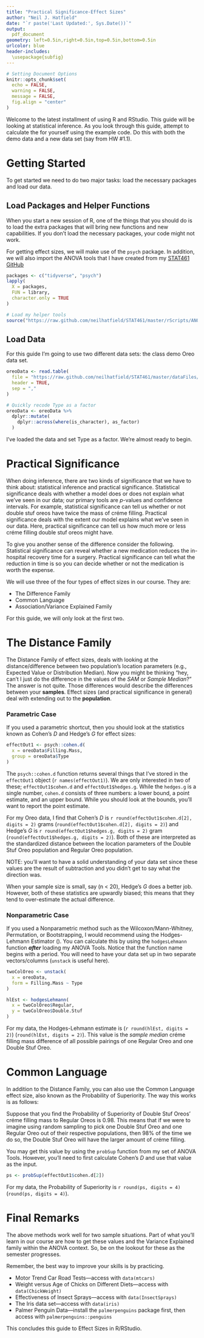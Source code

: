 ```yaml
---
title: "Practical Significance-Effect Sizes"
author: "Neil J. Hatfield"
date: "`r paste('Last Updated:', Sys.Date())`"
output: 
  pdf_document
geometry: left=0.5in,right=0.5in,top=0.5in,bottom=0.5in
urlcolor: blue
header-includes: 
  \usepackage{subfig}
---
```


```r
# Setting Document Options
knitr::opts_chunk$set(
  echo = FALSE,
  warning = FALSE,
  message = FALSE,
  fig.align = "center"
)

```

Welcome to the latest installment of using R and RStudio. This guide will be looking at statistical inference. As you look through this guide, attempt to calculate the for yourself using the example code. Do this with both the demo data and a new data set (say from HW \#1.1).

# Getting Started

To get started we need to do two major tasks: load the necessary packages and load our data.

## Load Packages and Helper Functions

When you start a new session of R, one of the things that you should do is to load the extra packages that will bring new functions and new capabilities. If you don't load the necessary packages, your code might not work.

For getting effect sizes, we will make use of the `psych` package. In addition, we will also import the ANOVA tools that I have created from my [STAT461 GitHub](https://github.com/neilhatfield/STAT461)

```r
packages <- c("tidyverse", "psych")
lapply(
  X = packages,
  FUN = library,
  character.only = TRUE
)

# Load my helper tools
source("https://raw.github.com/neilhatfield/STAT461/master/rScripts/ANOVATools.R")


```

## Load Data

For this guide I'm going to use two different data sets: the class demo Oreo data set.

```r
oreoData <- read.table(
  file = "https://raw.github.com/neilhatfield/STAT461/master/dataFiles/classDemoOreo.dat",
  header = TRUE,
  sep = ","
)

# Quickly recode Type as a factor
oreoData <- oreoData %>%
  dplyr::mutate(
    dplyr::across(where(is_character), as_factor)
  )

```

I've loaded the data and set Type as a factor. We're almost ready to begin.

# Practical Significance

When doing inference, there are two kinds of significance that we have to think about: statistical inference and practical significance. Statistical significance deals with whether a model does or does not explain what we've seen in our data; our primary tools are *p*-values and confidence intervals. For example, statistical significance can tell us whether or not double stuf oreos have twice the mass of créme filling. Practical significance deals with the extent our model explains what we've seen in our data. Here, practical significance can tell us how much more or less créme filling double stuf oreos might have.

To give you another sense of the difference consider the following. Statistical significance can reveal whether a new medication reduces the in-hospital recovery time for a surgery. Practical significance can tell what the reduction in time is so you can decide whether or not the medication is worth the expense.

We will use three of the four types of effect sizes in our course. They are:

+ The Difference Family
+ Common Language
+ Association/Variance Explained Family

For this guide, we will only look at the first two.

# The Distance Family

The Distance Family of effect sizes, deals with looking at the distance/difference between two population's location parameters (e.g., Expected Value or Distribution Median). Now you might be thinking "hey, can't I just do the difference in the values of the *SAM* or *Sample Median*?" The answer is not quite. Those differences would describe the differences between your __samples__. Effect sizes (and practical significance in general) deal with extending out to the __population__.

### Parametric Case

If you used a parametric shortcut, then you should look at the statistics known as Cohen's *D* and Hedge's *G* for effect sizes:

```r
effectOut1 <- psych::cohen.d(
  x = oreoData$Filling.Mass,
  group = oreoData$Type
)
```

The `psych::cohen.d` function returns several things that I've stored in the `effectOut1` object (`r names(effectOut1)`). We are only interested in two of these; `effectOut1$cohen.d` and `effectOut1$hedges.g`. While the `hedges.g` is a single number, `cohen.d` consists of three numbers: a lower bound, a point estimate, and an upper bound. While you should look at the bounds, you'll want to report the point estimate. 

For my Oreo data, I find that Cohen's *D* is `r round(effectOut1$cohen.d[2], digits = 2)` grams (`round(effectOut1$cohen.d[2], digits = 2)`) and Hedge's *G* is `r round(effectOut1$hedges.g, digits = 2)` gram (`round(effectOut1$hedges.g, digits = 2)`). Both of these are interpreted as the standardized distance between the location parameters of the Double Stuf Oreo population and Regular Oreo population.

NOTE: you'll want to have a solid understanding of your data set since these values are the result of subtraction and you didn't get to say what the direction was.

When your sample size is small, say \(n < 20\), Hedge's *G* does a better job. However, both of these statistics are upwardly biased; this means that they tend to over-estimate the actual difference.

### Nonparametric Case

If you used a Nonparametric method such as the Wilcoxon/Mann-Whitney, Permutation, or Bootstrapping, I would recommend using the Hodges-Lehmann Estimator \(\widehat{\Delta}\). You can calculate this by using the `hodgesLehmann` function __*after*__ loading my ANOVA Tools. Notice that the function name begins with a period. You will need to have your data set up in two separate vectors/columns (`unstack` is useful here).

```r
twoColOreo <- unstack(
  x = oreoData, 
  form = Filling.Mass ~ Type
)

hlEst <- hodgesLehmann(
  x = twoColOreo$Regular,
  y = twoColOreo$Double.Stuf
)
```

For my data, the Hodges-Lehmann estimate is \(\widehat{\Delta}\approx`r round(hlEst, digits = 2)`\) (`round(hlEst, digits = 2)`). This value is the *sample median* créme filling mass difference of all possible pairings of one Regular Oreo and one Double Stuf Oreo.

# Common Language

In addition to the Distance Family, you can also use the Common Language effect size, also known as the Probability of Superiority. The way this works is as follows:

Suppose that you find the Probability of Superiority of Double Stuf Oreos' créme filling mass to Regular Oreos is 0.98. This means that if we were to imagine using random sampling to pick one Double Stuf Oreo and one Regular Oreo out of their respective populations, then 98% of the time we do so, the Double Stuf Oreo will have the larger amount of créme filling.

You may get this value by using the `probSup` function from my set of ANOVA Tools. However, you'll need to first calculate Cohen's *D* and use that value as the input.

```r
ps <- probSup(effectOut1$cohen.d[2])

```

For my data, the Probability of Superiority is `r round(ps, digits = 4)` (`round(ps, digits = 4)`).

# Final Remarks

The above methods work well for two sample situations. Part of what you'll learn in our course are how to get these values and the Variance Explained family within the ANOVA context. So, be on the lookout for these as the semester progresses.

Remember, the best way to improve your skills is by practicing. 

-   Motor Trend Car Road Tests---access with `data(mtcars)`
-   Weight versus Age of Chicks on Different Diets---access with `data(ChickWeight)`
-   Effectiveness of Insect Sprays---access with `data(InsectSprays)`
-   The Iris data set---access with `data(iris)`
-   Palmer Penguin Data---install the `palmerpenguins` package first, then access with `palmerpenguins::penguins`

This concludes this guide to Effect Sizes in R/RStudio.
